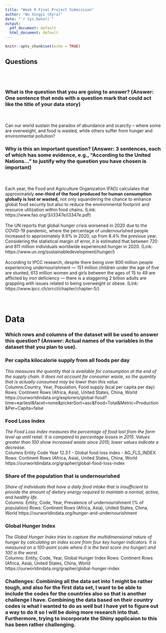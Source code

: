 ```yaml
---
title: "Week 9 Final Project Submission"
author: "Wu Xingyi (Kyra)"
date: "`r Sys.Date()`"
output:
  pdf_document: default
  html_document: default
---
```


```r
knitr::opts_chunk$set(echo = TRUE)
```

## Questions
<br>
<br>

### What is the question that you are going to answer? (Answer: One sentence that ends with a question mark that could act like the title of your data story)
<br>
<br>
Can our world sustain the paradox of abundance and scarcity – where some are overweight, and food is wasted, while others suffer from hunger and environmental pollution?

### Why is this an important question? (Answer: 3 sentences, each of which has some evidence, e.g., “According to the United Nations...” to justify why the question you have chosen is important)
<br>
<br>
Each year, the Food and Agriculture Organization (FAO) calculates that approximately **one-third of the food produced for human consumption globally is lost or wasted,** not only squandering the chance to enhance global food security but also to reduce the environmental footprint and resource utilization within food chains. (Link: https://www.fao.org/3/i3347e/i3347e.pdf)
<br>
<br>
The UN reports that global hunger crisis worsened in 2020 due to the COVID-19 pandemic, where the percentage of undernourished people increased to approximately 9.9% in 2020, up from 8.4% the previous year. Considering the statistical margin of error, it is estimated that between 720 and 811 million individuals worldwide experienced hunger in 2020. (Link: https://www.un.org/sustainabledevelopment/hunger/)
<br>
<br>
According to IPCC research, despite there being over 800 million people experiencing undernourishment — 151 million children under the age of five are stunted, 613 million women and girls between the ages of 15 to 49 are afflicted by iron deficiency — there is a staggering 2 billion adults are grappling with issues related to being overweight or obese. (Link: https://www.ipcc.ch/srccl/chapter/chapter-5/)
<br>
<br>
<br>

# **Data**
### Which rows and columns of the dataset will be used to answer this question? (Answer: Actual names of the variables in the dataset that you plan to use).

### Per capita kilocalorie supply from all foods per day
*This measures the quantity that is available for consumption at the end of the supply chain. It does not account for consumer waste, so the quantity that is actually consumed may be lower than this value.*
<br>
Columns:Country, Year, Population, Food supply (kcal per capita per day)
Rows: Continent Rows (Africa, Asia), United States, China, World
https://ourworldindata.org/explorers/global-food?time=earliest&facet=none&pickerSort=asc&Food=Total&Metric=Production&Per+Capita=false

### Food Loss Index
*The Food Loss Index measures the percentage of food lost from the farm level up until retail. It is compared to percentage losses in 2015. Values greater than 100 show increased waste since 2015; lower values indicate a decrease.*
<br>
Columns Entity	Code	Year	12.3.1 - Global food loss index - AG_FLS_INDEX
Rows: Continent Rows (Africa, Asia), United States, China, World
https://ourworldindata.org/grapher/global-food-loss-index

### Share of the population that is undernourished
*Share of individuals that have a daily food intake that is insufficient to provide the amount of dietary energy required to maintain a normal, active, and healthy life.*
<br>
Columns: Entity, Code, Year, Prevalence of undernourishment (% of population)
Rows:  Continent Rows (Africa, Asia), United States, China, World
https://ourworldindata.org/hunger-and-undernourishment

### Global Hunger Index
*The Global Hunger Index tries to capture the multidimensional nature of hunger by calculating an index score from four key hunger indicators. It is measured on a 100-point scale where 0 is the best score (no hunger) and 100 is the worst.*
<br>
Columns: Entity, Code,	Year,	Global Hunger Index
Rows:  Continent Rows (Africa, Asia), United States, China, World
https://ourworldindata.org/grapher/global-hunger-index

### Challenges: Combining all the data set into 1 might be rather tough, and also for the first data set,  I want to be able to include the codes for the countries also so that is another challenge I have. Combining the data based on their country codes is what I wanted to do as well but I have yet to figure out a way to do it so I will be doing more research into that.  Furthermore, trying to incorporate the Shiny applicaion to this has been rather challenging. 
<br>



